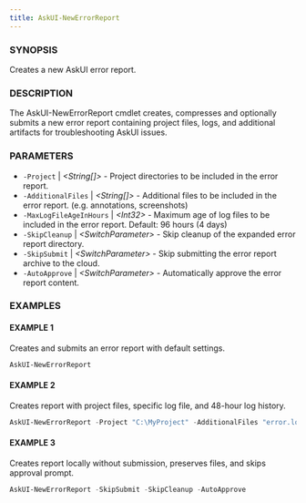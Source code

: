 ---
title: AskUI-NewErrorReport
---


### SYNOPSIS

Creates a new AskUI error report.

### DESCRIPTION

The AskUI-NewErrorReport cmdlet creates, compresses and optionally submits a new error report 
containing project files, logs, and additional artifacts for troubleshooting AskUI issues.

### PARAMETERS

- `-Project` | _&lt;String[]&gt;_ - Project directories to be included in the error report. 
- `-AdditionalFiles` | _&lt;String[]&gt;_ - Additional files to be included in the error report. (e.g. annotations, screenshots) 
- `-MaxLogFileAgeInHours` | _&lt;Int32&gt;_ - Maximum age of log files to be included in the error report.
Default: 96 hours (4 days) 
- `-SkipCleanup` | _&lt;SwitchParameter&gt;_ - Skip cleanup of the expanded error report directory. 
- `-SkipSubmit` | _&lt;SwitchParameter&gt;_ - Skip submitting the error report archive to the cloud. 
- `-AutoApprove` | _&lt;SwitchParameter&gt;_ - Automatically approve the error report content.

### EXAMPLES

#### EXAMPLE 1

Creates and submits an error report with default settings.

```powershell
AskUI-NewErrorReport
```
 
#### EXAMPLE 2

Creates report with project files, specific log file, and 48-hour log history.

```powershell
AskUI-NewErrorReport -Project "C:\MyProject" -AdditionalFiles "error.log" -MaxLogFileAgeInHours 48
```
 
#### EXAMPLE 3

Creates report locally without submission, preserves files, and skips approval prompt.

```powershell
AskUI-NewErrorReport -SkipSubmit -SkipCleanup -AutoApprove
```

